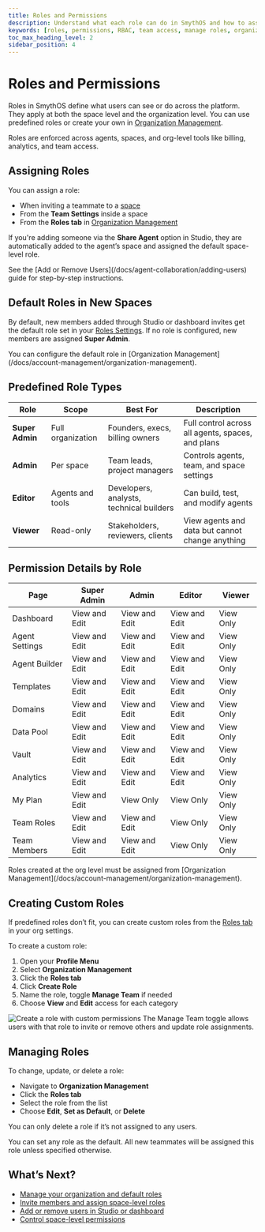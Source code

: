 ```yaml
---
title: Roles and Permissions
description: Understand what each role can do in SmythOS and how to assign the right access to teammates across your organization or spaces.
keywords: [roles, permissions, RBAC, team access, manage roles, organization roles, custom roles]
toc_max_heading_level: 2
sidebar_position: 4
---
```


# Roles and Permissions

Roles in SmythOS define what users can see or do across the platform. They apply at both the space level and the organization level. You can use predefined roles or create your own in [Organization Management](/docs/account-management/organization-management).

<InfoCallout title="Where roles apply">
Roles are enforced across agents, spaces, and org-level tools like billing, analytics, and team access.
</InfoCallout>

<Spacer size="md" />

## Assigning Roles

You can assign a role:

- When inviting a teammate to a [space](/docs/agent-collaboration/spaces)
- From the **Team Settings** inside a space
- From the **Roles tab** in [Organization Management](/docs/account-management/organization-management)

If you're adding someone via the **Share Agent** option in Studio, they are automatically added to the agent’s space and assigned the default space-level role.

<TipCallout title="Need to add or remove teammates?">
See the [Add or Remove Users](/docs/agent-collaboration/adding-users) guide for step-by-step instructions.
</TipCallout>

<Spacer size="md" />

## Default Roles in New Spaces

By default, new members added through Studio or dashboard invites get the default role set in your [Roles Settings](/docs/account-management/organization-management). If no role is configured, new members are assigned **Super Admin**.

<InfoCallout title="Manage defaults">
You can configure the default role in [Organization Management](/docs/account-management/organization-management).
</InfoCallout>

<Spacer size="md" />

## Predefined Role Types

| Role            | Scope                  | Best For                                | Description |
|------------------|-------------------------|-------------------------------------------|-------------|
| **Super Admin**  | Full organization       | Founders, execs, billing owners            | Full control across all agents, spaces, and plans |
| **Admin**        | Per space               | Team leads, project managers               | Controls agents, team, and space settings |
| **Editor**       | Agents and tools        | Developers, analysts, technical builders   | Can build, test, and modify agents |
| **Viewer**       | Read-only               | Stakeholders, reviewers, clients           | View agents and data but cannot change anything |

<Spacer size="md" />

## Permission Details by Role

| Page              | Super Admin      | Admin           | Editor          | Viewer          |
|-------------------|------------------|------------------|------------------|------------------|
| Dashboard         | View and Edit     | View and Edit    | View and Edit    | View Only        |
| Agent Settings    | View and Edit     | View and Edit    | View and Edit    | View Only        |
| Agent Builder     | View and Edit     | View and Edit    | View and Edit    | View Only        |
| Templates         | View and Edit     | View and Edit    | View and Edit    | View Only        |
| Domains           | View and Edit     | View and Edit    | View and Edit    | View Only        |
| Data Pool         | View and Edit     | View and Edit    | View and Edit    | View Only        |
| Vault             | View and Edit     | View and Edit    | View and Edit    | View Only        |
| Analytics         | View and Edit     | View and Edit    | View and Edit    | View Only        |
| My Plan           | View and Edit     | View Only        | View Only        | View Only        |
| Team Roles        | View and Edit     | View and Edit    | View Only        | View Only        |
| Team Members      | View and Edit     | View and Edit    | View Only        | View Only        |

<WarningCallout title="Only Super Admins can assign org-level roles">
Roles created at the org level must be assigned from [Organization Management](/docs/account-management/organization-management).
</WarningCallout>

<Spacer size="md" />

## Creating Custom Roles

If predefined roles don’t fit, you can create custom roles from the [Roles tab](/docs/account-management/organization-management) in your org settings.

To create a custom role:

1. Open your **Profile Menu**
2. Select **Organization Management**
3. Click the **Roles tab**
4. Click **Create Role**
5. Name the role, toggle **Manage Team** if needed
6. Choose **View** and **Edit** access for each category

<Image src="/docs/img/agent_collaboration/organization-create-role.jpg" alt="Create a role with custom permissions" caption="You can fully customize access for any role." />

<InfoCallout title="Manage Team explained">
The Manage Team toggle allows users with that role to invite or remove others and update role assignments.
</InfoCallout>

<Spacer size="md" />

## Managing Roles

To change, update, or delete a role:

- Navigate to **Organization Management**
- Click the **Roles tab**
- Select the role from the list
- Choose **Edit**, **Set as Default**, or **Delete**

You can only delete a role if it’s not assigned to any users.

<SuccessCallout title="Default roles">
You can set any role as the default. All new teammates will be assigned this role unless specified otherwise.
</SuccessCallout>

<Spacer size="md" />

## What’s Next?

- [Manage your organization and default roles](/docs/account-management/organization-management)
- [Invite members and assign space-level roles](/docs/agent-collaboration/spaces/invite-members)
- [Add or remove users in Studio or dashboard](/docs/agent-collaboration/adding-users)
- [Control space-level permissions](/docs/agent-collaboration/spaces)
